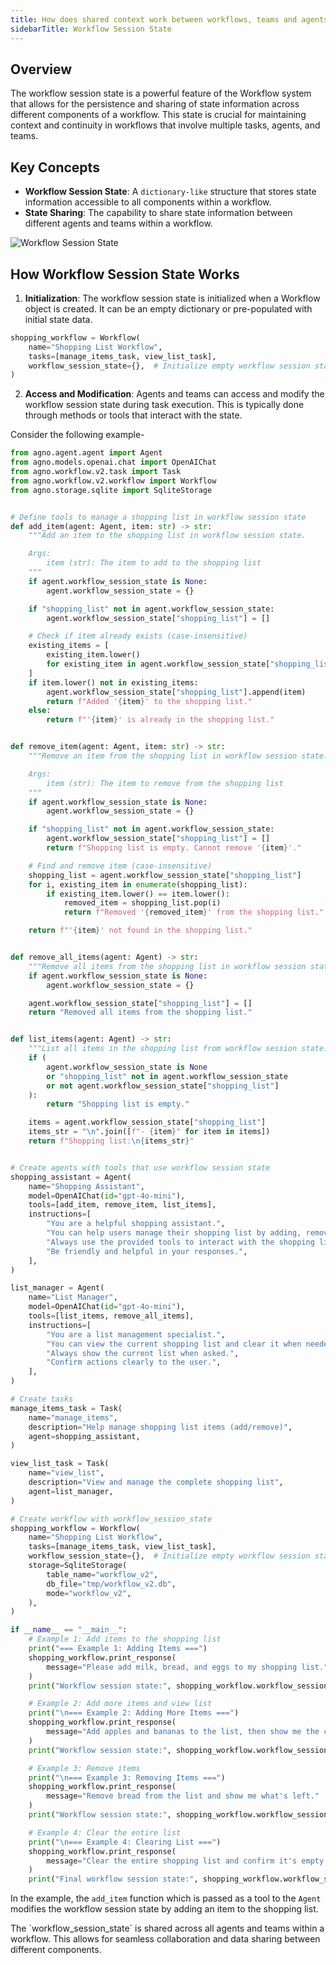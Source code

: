 ```yaml
---
title: How does shared context work between workflows, teams and agents?
sidebarTitle: Workflow Session State
---
```


## Overview
The workflow session state is a powerful feature of the Workflow system that allows for the persistence and sharing of state information across different components of a workflow. This state is crucial for maintaining context and continuity in workflows that involve multiple tasks, agents, and teams.

## Key Concepts
- **Workflow Session State**: A `dictionary-like` structure that stores state information accessible to all components within a workflow.
- **State Sharing**: The capability to share state information between different agents and teams within a workflow.

![Workflow Session State](/images/workflow_session_state.png)

## How Workflow Session State Works
1. **Initialization**: The workflow session state is initialized when a Workflow object is created. It can be an empty dictionary or pre-populated with initial state data.

```python 
shopping_workflow = Workflow(
    name="Shopping List Workflow",
    tasks=[manage_items_task, view_list_task],
    workflow_session_state={},  # Initialize empty workflow session state
)
```

2. **Access and Modification**: Agents and teams can access and modify the workflow session state during task execution. This is typically done through methods or tools that interact with the state.

Consider the following example-

```python 
from agno.agent.agent import Agent
from agno.models.openai.chat import OpenAIChat
from agno.workflow.v2.task import Task
from agno.workflow.v2.workflow import Workflow
from agno.storage.sqlite import SqliteStorage


# Define tools to manage a shopping list in workflow session state
def add_item(agent: Agent, item: str) -> str:
    """Add an item to the shopping list in workflow session state.

    Args:
        item (str): The item to add to the shopping list
    """
    if agent.workflow_session_state is None:
        agent.workflow_session_state = {}

    if "shopping_list" not in agent.workflow_session_state:
        agent.workflow_session_state["shopping_list"] = []

    # Check if item already exists (case-insensitive)
    existing_items = [
        existing_item.lower()
        for existing_item in agent.workflow_session_state["shopping_list"]
    ]
    if item.lower() not in existing_items:
        agent.workflow_session_state["shopping_list"].append(item)
        return f"Added '{item}' to the shopping list."
    else:
        return f"'{item}' is already in the shopping list."


def remove_item(agent: Agent, item: str) -> str:
    """Remove an item from the shopping list in workflow session state.

    Args:
        item (str): The item to remove from the shopping list
    """
    if agent.workflow_session_state is None:
        agent.workflow_session_state = {}

    if "shopping_list" not in agent.workflow_session_state:
        agent.workflow_session_state["shopping_list"] = []
        return f"Shopping list is empty. Cannot remove '{item}'."

    # Find and remove item (case-insensitive)
    shopping_list = agent.workflow_session_state["shopping_list"]
    for i, existing_item in enumerate(shopping_list):
        if existing_item.lower() == item.lower():
            removed_item = shopping_list.pop(i)
            return f"Removed '{removed_item}' from the shopping list."

    return f"'{item}' not found in the shopping list."


def remove_all_items(agent: Agent) -> str:
    """Remove all items from the shopping list in workflow session state."""
    if agent.workflow_session_state is None:
        agent.workflow_session_state = {}

    agent.workflow_session_state["shopping_list"] = []
    return "Removed all items from the shopping list."


def list_items(agent: Agent) -> str:
    """List all items in the shopping list from workflow session state."""
    if (
        agent.workflow_session_state is None
        or "shopping_list" not in agent.workflow_session_state
        or not agent.workflow_session_state["shopping_list"]
    ):
        return "Shopping list is empty."

    items = agent.workflow_session_state["shopping_list"]
    items_str = "\n".join([f"- {item}" for item in items])
    return f"Shopping list:\n{items_str}"


# Create agents with tools that use workflow session state
shopping_assistant = Agent(
    name="Shopping Assistant",
    model=OpenAIChat(id="gpt-4o-mini"),
    tools=[add_item, remove_item, list_items],
    instructions=[
        "You are a helpful shopping assistant.",
        "You can help users manage their shopping list by adding, removing, and listing items.",
        "Always use the provided tools to interact with the shopping list.",
        "Be friendly and helpful in your responses.",
    ],
)

list_manager = Agent(
    name="List Manager",
    model=OpenAIChat(id="gpt-4o-mini"),
    tools=[list_items, remove_all_items],
    instructions=[
        "You are a list management specialist.",
        "You can view the current shopping list and clear it when needed.",
        "Always show the current list when asked.",
        "Confirm actions clearly to the user.",
    ],
)

# Create tasks
manage_items_task = Task(
    name="manage_items",
    description="Help manage shopping list items (add/remove)",
    agent=shopping_assistant,
)

view_list_task = Task(
    name="view_list",
    description="View and manage the complete shopping list",
    agent=list_manager,
)

# Create workflow with workflow_session_state
shopping_workflow = Workflow(
    name="Shopping List Workflow",
    tasks=[manage_items_task, view_list_task],
    workflow_session_state={},  # Initialize empty workflow session state
    storage=SqliteStorage(
        table_name="workflow_v2",
        db_file="tmp/workflow_v2.db",
        mode="workflow_v2",
    ),
)

if __name__ == "__main__":
    # Example 1: Add items to the shopping list
    print("=== Example 1: Adding Items ===")
    shopping_workflow.print_response(
        message="Please add milk, bread, and eggs to my shopping list."
    )
    print("Workflow session state:", shopping_workflow.workflow_session_state)

    # Example 2: Add more items and view list
    print("\n=== Example 2: Adding More Items ===")
    shopping_workflow.print_response(
        message="Add apples and bananas to the list, then show me the complete list."
    )
    print("Workflow session state:", shopping_workflow.workflow_session_state)

    # Example 3: Remove items
    print("\n=== Example 3: Removing Items ===")
    shopping_workflow.print_response(
        message="Remove bread from the list and show me what's left."
    )
    print("Workflow session state:", shopping_workflow.workflow_session_state)

    # Example 4: Clear the entire list
    print("\n=== Example 4: Clearing List ===")
    shopping_workflow.print_response(
        message="Clear the entire shopping list and confirm it's empty."
    )
    print("Final workflow session state:", shopping_workflow.workflow_session_state)
```

In the example, the `add_item` function which is passed as a tool to the `Agent` modifies the workflow session state by adding an item to the shopping list.

<Note>
The `workflow_session_state` is shared across all agents and teams within a workflow. This allows for seamless collaboration and data sharing between different components.
</Note>

